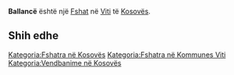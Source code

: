 {{Fshat në Kosovës
 | Emri                = Ballancë
| sqi_N_name = Ballancë
| sqi_N_FULL_NAME_RO = Ballancë
| sqi_N_FULL_NAME_ND_RO = Ballance
| sqi_N_SORT_NAME_RG = BALLANCE
| sqi_N_FULL_NAME_RG = Ballancë
| sqi_N_FULL_NAME_ND_RG = Ballance
| srp_N_name = Balance
| srp_N_FULL_NAME_RO = Balance
| srp_N_FULL_NAME_ND_RO = Balance
| srp_N_SORT_NAME_RG = BALANCE
| srp_N_FULL_NAME_RG = Balance
| srp_N_FULL_NAME_ND_RG = Balance
| srp_NS_name = Баланце
| srp_NS_FULL_NAME_RO = Баланце
| srp_NS_FULL_NAME_ND_RO = Баланце
| srp_NS_SORT_NAME_RG = БАЛАНЦЕ
| srp_NS_FULL_NAME_RG = Баланце
| srp_NS_FULL_NAME_ND_RG = Баланце

 | Emri (Rasa dhanore) = 
 | Figura              = 
 | Shteti              = Kosovo
 | Komuna              = Viti
 | Kodi postar         = 
 | Sipërfaqja          = 

 | Popullsia           = 

 | Regj. i popullsisë  = 
 | Dend. e popullsisë  = 
 | Faqja zyrtare       = 
 <!--- Koordinatat ----> 
 | Gjerësia            = 42.412222
 | Gjatësia            = 21.365278
 | Lartësia            = 
}}
'''Ballancë''' është një [[Fshat]] në [[Viti]] të [[Kosovës]].

<!-- == Gjeografia == -->
<!-- == Historia == -->
<!-- == Demografia == -->
== Shih edhe ==
{{Komuna Viti}}
{{Kosovo-Administrata-Cung}}

[[Kategoria:Fshatra në Kosovës]]
[[Kategoria:Fshatra në Kommunes Viti]]
[[Kategoria:Vendbanime në Kosovës]]